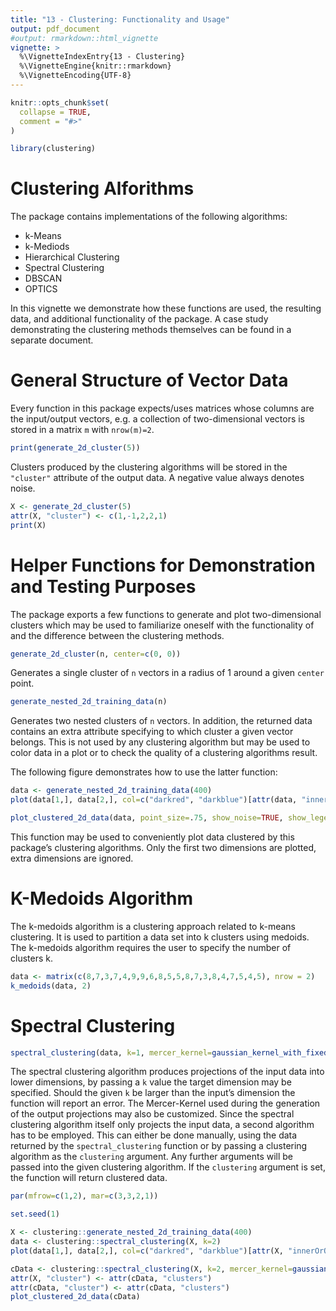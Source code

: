 ```yaml
---
title: "13 - Clustering: Functionality and Usage"
output: pdf_document
#output: rmarkdown::html_vignette
vignette: >
  %\VignetteIndexEntry{13 - Clustering}
  %\VignetteEngine{knitr::rmarkdown}
  %\VignetteEncoding{UTF-8}
---
```


```r
knitr::opts_chunk$set(
  collapse = TRUE,
  comment = "#>"
)
```

```r
library(clustering)
```

# Clustering Alforithms

The package contains implementations of the following algorithms:

* k-Means
* k-Mediods
* Hierarchical Clustering
* Spectral Clustering
* DBSCAN
* OPTICS

In this vignette we demonstrate how these functions are used, the resulting data, and additional functionality of the package. A case study demonstrating the clustering methods themselves can be found in a separate document.

# General Structure of Vector Data

Every function in this package expects/uses matrices whose columns are the input/output vectors, e.g. a collection of two-dimensional vectors is stored in a matrix `m` with `nrow(m)=2`.

```r
print(generate_2d_cluster(5))
```
Clusters produced by the clustering algorithms will be stored in the `"cluster"` attribute of the output data. A negative value always denotes noise.
```r
X <- generate_2d_cluster(5)
attr(X, "cluster") <- c(1,-1,2,2,1)
print(X)
```


# Helper Functions for Demonstration and Testing Purposes

The package exports a few functions to generate and plot two-dimensional clusters which may be used to familiarize oneself with the functionality of and the difference between the clustering methods.

```r
generate_2d_cluster(n, center=c(0, 0))
```
Generates a single cluster of `n` vectors in a radius of 1 around a given `center` point.

```r
generate_nested_2d_training_data(n)
```
Generates two nested clusters of `n` vectors. In addition, the returned data contains an extra attribute specifying to which cluster a given vector belongs. This is not used by any clustering algorithm but may be used to color data in a plot or to check the quality of a clustering algorithms result.

The following figure demonstrates how to use the latter function:

```r
data <- generate_nested_2d_training_data(400)
plot(data[1,], data[2,], col=c("darkred", "darkblue")[attr(data, "innerOrOuter")], xlab="", ylab="")
```

```r
plot_clustered_2d_data(data, point_size=.75, show_noise=TRUE, show_legend=FALSE, hide_axis_text=FALSE)
```
This function may be used to conveniently plot data clustered by this package's clustering algorithms. Only the first two dimensions are plotted, extra dimensions are ignored.

# K-Medoids Algorithm

The k-medoids algorithm is a clustering approach related to k-means clustering. It is used to partition a data set into k clusters using medoids. The k-medoids algorithm requires the user to specify the number of clusters k.

```r
data <- matrix(c(8,7,3,7,4,9,9,6,8,5,5,8,7,3,8,4,7,5,4,5), nrow = 2)
k_medoids(data, 2)
```

# Spectral Clustering

```r
spectral_clustering(data, k=1, mercer_kernel=gaussian_kernel_with_fixed_gamma(15), clustering=NULL, ...)
```
The spectral clustering algorithm produces projections of the input data into lower dimensions, by passing a `k` value the target dimension may be specified. Should the given `k` be larger than the input's dimension the function will report an error. The Mercer-Kernel used during the generation of the output projections may also be customized. Since the spectral clustering algorithm itself only projects the input data, a second algorithm has to be employed. This can either be done manually, using the data returned by the `spectral_clustering` function or by passing a clustering algorithm as the `clustering` argument. Any further arguments will be passed into the given clustering algorithm. If the `clustering` argument is set, the function will return clustered data.

```r
par(mfrow=c(1,2), mar=c(3,3,2,1))

set.seed(1)

X <- clustering::generate_nested_2d_training_data(400)
data <- clustering::spectral_clustering(X, k=2)
plot(data[1,], data[2,], col=c("darkred", "darkblue")[attr(X, "innerOrOuter")], xlab="", ylab="", main="Projections for gamma = 30")

cData <- clustering::spectral_clustering(X, k=2, mercer_kernel=gaussian_kernel_with_fixed_gamma(30), clustering=kmean, 2);
attr(X, "cluster") <- attr(cData, "clusters")
attr(cData, "cluster") <- attr(cData, "clusters")
plot_clustered_2d_data(cData)
```



